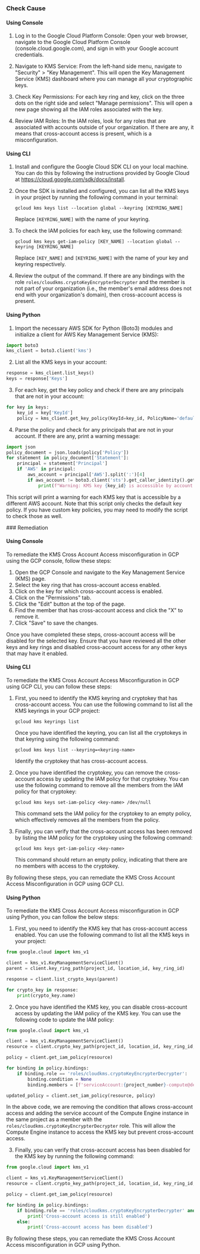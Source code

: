 

<Tabs><Tab title='Cause'>
### Check Cause

#### Using Console

1. Log in to the Google Cloud Platform Console: Open your web browser, navigate to the Google Cloud Platform Console (console.cloud.google.com), and sign in with your Google account credentials.

2. Navigate to KMS Service: From the left-hand side menu, navigate to "Security" > "Key Management". This will open the Key Management Service (KMS) dashboard where you can manage all your cryptographic keys.

3. Check Key Permissions: For each key ring and key, click on the three dots on the right side and select "Manage permissions". This will open a new page showing all the IAM roles associated with the key.

4. Review IAM Roles: In the IAM roles, look for any roles that are associated with accounts outside of your organization. If there are any, it means that cross-account access is present, which is a misconfiguration.

#### Using CLI

1. Install and configure the Google Cloud SDK CLI on your local machine. You can do this by following the instructions provided by Google Cloud at https://cloud.google.com/sdk/docs/install.

2. Once the SDK is installed and configured, you can list all the KMS keys in your project by running the following command in your terminal:

   ```
   gcloud kms keys list --location global --keyring [KEYRING_NAME]
   ```
   Replace `[KEYRING_NAME]` with the name of your keyring.

3. To check the IAM policies for each key, use the following command:

   ```
   gcloud kms keys get-iam-policy [KEY_NAME] --location global --keyring [KEYRING_NAME]
   ```
   Replace `[KEY_NAME]` and `[KEYRING_NAME]` with the name of your key and keyring respectively.

4. Review the output of the command. If there are any bindings with the role `roles/cloudkms.cryptoKeyEncrypterDecrypter` and the member is not part of your organization (i.e., the member's email address does not end with your organization's domain), then cross-account access is present.

#### Using Python

1. Import the necessary AWS SDK for Python (Boto3) modules and initialize a client for AWS Key Management Service (KMS):

```python
import boto3
kms_client = boto3.client('kms')
```

2. List all the KMS keys in your account:

```python
response = kms_client.list_keys()
keys = response['Keys']
```

3. For each key, get the key policy and check if there are any principals that are not in your account:

```python
for key in keys:
    key_id = key['KeyId']
    policy = kms_client.get_key_policy(KeyId=key_id, PolicyName='default')
```

4. Parse the policy and check for any principals that are not in your account. If there are any, print a warning message:

```python
import json
policy_document = json.loads(policy['Policy'])
for statement in policy_document['Statement']:
    principal = statement['Principal']
    if 'AWS' in principal:
        aws_account = principal['AWS'].split(':')[4]
        if aws_account != boto3.client('sts').get_caller_identity().get('Account'):
            print(f"Warning: KMS key {key_id} is accessible by account {aws_account}")
```

This script will print a warning for each KMS key that is accessible by a different AWS account. Note that this script only checks the default key policy. If you have custom key policies, you may need to modify the script to check those as well.

</Tab>

<Tab title='Remediation'>
### Remediation

#### Using Console

To remediate the KMS Cross Account Access misconfiguration in GCP using the GCP console, follow these steps:

1. Open the GCP Console and navigate to the Key Management Service (KMS) page.
2. Select the key ring that has cross-account access enabled.
3. Click on the key for which cross-account access is enabled.
4. Click on the "Permissions" tab.
5. Click the "Edit" button at the top of the page.
6. Find the member that has cross-account access and click the "X" to remove it.
7. Click "Save" to save the changes.

Once you have completed these steps, cross-account access will be disabled for the selected key. Ensure that you have reviewed all the other keys and key rings and disabled cross-account access for any other keys that may have it enabled.

#### Using CLI

To remediate the KMS Cross Account Access Misconfiguration in GCP using GCP CLI, you can follow these steps:

1. First, you need to identify the KMS keyring and cryptokey that has cross-account access. You can use the following command to list all the KMS keyrings in your GCP project:

   ```
   gcloud kms keyrings list
   ```

   Once you have identified the keyring, you can list all the cryptokeys in that keyring using the following command:

   ```
   gcloud kms keys list --keyring=<keyring-name>
   ```

   Identify the cryptokey that has cross-account access.

2. Once you have identified the cryptokey, you can remove the cross-account access by updating the IAM policy for that cryptokey. You can use the following command to remove all the members from the IAM policy for that cryptokey:

   ```
   gcloud kms keys set-iam-policy <key-name> /dev/null
   ```

   This command sets the IAM policy for the cryptokey to an empty policy, which effectively removes all the members from the policy.

3. Finally, you can verify that the cross-account access has been removed by listing the IAM policy for the cryptokey using the following command:

   ```
   gcloud kms keys get-iam-policy <key-name>
   ```

   This command should return an empty policy, indicating that there are no members with access to the cryptokey.

By following these steps, you can remediate the KMS Cross Account Access Misconfiguration in GCP using GCP CLI.

#### Using Python

To remediate the KMS Cross Account Access misconfiguration in GCP using Python, you can follow the below steps:

1. First, you need to identify the KMS key that has cross-account access enabled. You can use the following command to list all the KMS keys in your project:

```python
from google.cloud import kms_v1

client = kms_v1.KeyManagementServiceClient()
parent = client.key_ring_path(project_id, location_id, key_ring_id)

response = client.list_crypto_keys(parent)

for crypto_key in response:
    print(crypto_key.name)
```

2. Once you have identified the KMS key, you can disable cross-account access by updating the IAM policy of the KMS key. You can use the following code to update the IAM policy:

```python
from google.cloud import kms_v1

client = kms_v1.KeyManagementServiceClient()
resource = client.crypto_key_path(project_id, location_id, key_ring_id, crypto_key_id)

policy = client.get_iam_policy(resource)

for binding in policy.bindings:
    if binding.role == 'roles/cloudkms.cryptoKeyEncrypterDecrypter':
        binding.condition = None
        binding.members = [f'serviceAccount:{project_number}-compute@developer.gserviceaccount.com']

updated_policy = client.set_iam_policy(resource, policy)
```

In the above code, we are removing the condition that allows cross-account access and adding the service account of the Compute Engine instance in the same project as a member with the `roles/cloudkms.cryptoKeyEncrypterDecrypter` role. This will allow the Compute Engine instance to access the KMS key but prevent cross-account access.

3. Finally, you can verify that cross-account access has been disabled for the KMS key by running the following command:

```python
from google.cloud import kms_v1

client = kms_v1.KeyManagementServiceClient()
resource = client.crypto_key_path(project_id, location_id, key_ring_id, crypto_key_id)

policy = client.get_iam_policy(resource)

for binding in policy.bindings:
    if binding.role == 'roles/cloudkms.cryptoKeyEncrypterDecrypter' and binding.condition:
        print('Cross-account access is still enabled')
    else:
        print('Cross-account access has been disabled')
```

By following these steps, you can remediate the KMS Cross Account Access misconfiguration in GCP using Python.


</Tab>
</Tabs>